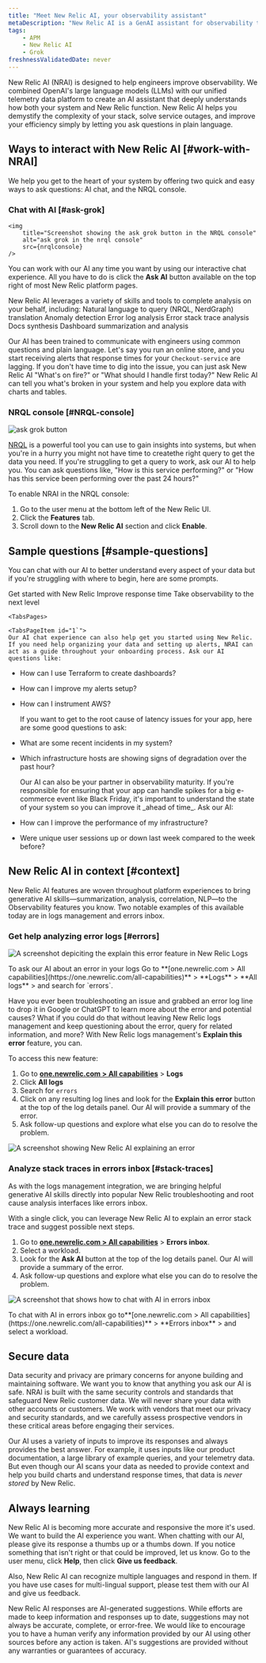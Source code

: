 ```yaml
---
title: "Meet New Relic AI, your observability assistant"
metaDescription: "New Relic AI is a GenAI assistant for observability that will help you understand and improve your system"
tags:
    - APM
    - New Relic AI
    - Grok
freshnessValidatedDate: never
---
```






New Relic AI (NRAI) is designed to help engineers improve observability. We combined OpenAI's large language models (LLMs) with our unified telemetry data platform to create an AI assistant that deeply understands how both your system and New Relic function. New Relic AI helps you demystify the complexity of your stack, solve service outages, and improve your efficiency simply by letting you ask questions in plain language. 

## Ways to interact with New Relic AI [#work-with-NRAI]

We help you get to the heart of your system by offering two quick and easy ways to ask questions: AI chat, and the NRQL console. 

### Chat with AI [#ask-grok]

    <img
        title="Screenshot showing the ask grok button in the NRQL console"
        alt="ask grok in the nrql console"
        src={nrqlconsole}
    />    

You can work with our AI any time you want by using our interactive chat experience. All you have to do is click the **Ask AI** button available on the top right of most New Relic platform pages.

New Relic AI leverages a variety of skills and tools to complete analysis on your behalf, including:
Natural language to query (NRQL, NerdGraph) translation
Anomaly detection
Error log analysis
Error stack trace analysis
Docs synthesis
Dashboard summarization and analysis


Our AI has been trained to communicate with engineers using common questions and plain language. Let's say you run an online store, and you start receiving alerts that response times for your `Checkout-service` are lagging. If you don't have time to dig into the issue, you can just ask New Relic AI "What's on fire?" or "What should I handle first today?" New Relic AI can tell you what's broken in your system and help you explore data with charts and tables.

### NRQL console [#NRQL-console]

<img
        title="Screenshot showing the Ask Grok button in the New Relic platform"
        alt="ask grok button"
        src={askgrok}
    />

[NRQL](/docs/query-your-data/nrql-new-relic-query-language/get-started/introduction-nrql-new-relics-query-language/) is a powerful tool you can use to gain insights into systems, but when you're in a hurry you might not have time to createthe right query to get the data you need. If you're struggling to get a query to work, ask our AI to help you. You can ask questions like, "How is this service performing?" or "How has this service been performing over the past 24 hours?"

To enable NRAI in the NRQL console: 

1. Go to the user menu at the bottom left of the New Relic UI.
2.  Click the **Features** tab.
3. Scroll down to the **New Relic AI** section and click **Enable**.

## Sample questions [#sample-questions] 

You can chat with our AI to better understand every aspect of your data but if you're struggling with where to begin, here are some prompts. 

<Tabs>
    <TabsBar>
    <TabsBarItem id="1">Get started with New Relic</TabsBarItem>
    <TabsBarItem id="2">Improve response time</TabsBarItem>
    <TabsBarItem id="3">Take observability to the next level</TabsBarItem>
    </TabsBar>

    <TabsPages>

    <TabsPageItem id="1`">
    Our AI chat experience can also help get you started using New Relic. If you need help organizing your data and setting up alerts, NRAI can act as a guide throughout your onboarding process. Ask our AI questions like:

* How can I use Terraform to create dashboards? 
* How can I improve my alerts setup?
* How can I instrument AWS?
    </TabsPageItem>

    <TabsPageItem id="2">
    If you want to get to the root cause of latency issues for your app, here are some good questions to ask:

* What are some recent incidents in my system?
* Which infrastructure hosts are showing signs of degradation over the past hour?
    </TabsPageItem>

    <TabsPageItem id="3">
    Our AI can also be your partner in observability maturity. If you're responsible for ensuring that your app can handle spikes for a big e-commerce event like Black Friday, it's important to understand the state of your system so you can improve it _ahead of time_. Ask our AI:

* How can I improve the performance of my infrastructure?
* Were unique user sessions up or down last week compared to the week before?
    </TabsPageItem>
    </TabsPages>
</Tabs>

## New Relic AI in context [#context]

New Relic AI features are woven throughout platform experiences to bring generative AI skills—summarization, analysis, correlation, NLP—to the Observability features you know. Two notable examples of this available today are in logs management and errors inbox. 

### Get help analyzing error logs [#errors]

<img
    title="explain this error"
    alt="A screenshot depiciting the explain this error feature in New Relic Logs"
    src={aiNewRelicAiExplainThisError}
/>

<figcaption>
    To ask our AI about an error in your logs Go to **[one.newrelic.com > All capabilities](https://one.newrelic.com/all-capabilities)** > **Logs** > **All logs** >  and search for `errors`.
</figcaption>

Have you ever been troubleshooting an issue and grabbed an error log line to drop it in Google or ChatGPT to learn more about the error and potential causes? What if you could do that without leaving New Relic logs management and keep questioning about the error, query for related information, and more? With New Relic logs management's **Explain this error** feature, you can.

To access this new feature:

1. Go to **[one.newrelic.com > All capabilities](https://one.newrelic.com/all-capabilities)** > **Logs** 
2. Click **All logs**
3. Search for `errors`
2. Click on any resulting log lines and look for the **Explain this error** button at the top of the log details panel. Our AI will provide a summary of the error. 
3. Ask follow-up questions and explore what else you can do to resolve the problem.

<img
    title="explain this error discussion"
    alt="A screenshot showing New Relic AI explaining an error"
    src={aiExplainThisErrorPopUp}
/>

### Analyze stack traces in errors inbox [#stack-traces]

As with the logs management integration, we are bringing helpful generative AI skills directly into popular New Relic troubleshooting and root cause analysis interfaces like errors inbox. 

With a single click, you can leverage New Relic AI to explain an error stack trace and suggest possible next steps.

1. Go to **[one.newrelic.com > All capabilities](https://one.newrelic.com/all-capabilities)** > **Errors inbox**.
2. Select a workload.
2. Look for the **Ask AI** button at the top of the log details panel. Our AI will provide a summary of the error. 
3. Ask follow-up questions and explore what else you can do to resolve the problem.

<img
    title="errors inbox ask ai "
    alt="A screenshot that shows how to chat with AI in errors inbox"
    src={aiAskAiinErrorsInbox}
/>

<figcaption>
    To chat with AI in errors inbox go to**[one.newrelic.com > All capabilities](https://one.newrelic.com/all-capabilities)** > **Errors inbox** > and select a workload. 
</figcaption>

## Secure data

Data security and privacy are primary concerns for anyone building and maintaining software. We want you to know that anything you ask our AI is safe. NRAI is built with the same security controls and standards that safeguard New Relic customer data. We will never share your data with other accounts or customers.  We work with vendors that meet our privacy and security standards, and we carefully assess prospective vendors in these critical areas before engaging their services. 

Our AI uses a variety of inputs to improve its responses and always provides the best answer. For example, it uses inputs like our product documentation, a large library of example queries, and your telemetry data. But even though our AI scans your data as needed to provide context and help you build charts and understand response times, that data is _never stored_ by New Relic.

## Always learning 

New Relic AI is becoming more accurate and responsive the more it's used. We want to build the AI experience you want. When chatting with our AI, please give its response a thumbs up or a thumbs down.  If you notice something that isn't right or that could be improved, let us know. Go to the user menu, click **Help**, then click **Give us feedback**.

Also, New Relic AI can recognize multiple languages and respond in them. If you have use cases for multi-lingual support, please test them with our AI and give us feedback.

New Relic AI responses are AI-generated suggestions. While efforts are made to keep information and responses up to date, suggestions may not always be accurate, complete, or error-free. We would like to encourage you to have a human verify any information provided by our AI using other sources before any action is taken. AI's suggestions are provided without any warranties or guarantees of accuracy.
